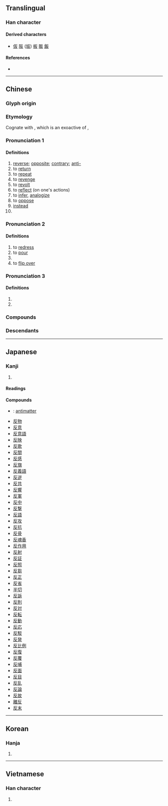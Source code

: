 {{character info/new}}
==Translingual==

===Han character===
{{Han char|rn=29|rad=又|as=02|sn=4|four=71247|canj=HE|ids=⿸𠂆又 (G), ⿸厂又 (TJK)}}

====Derived characters====
* [[仮]] [[阪]] ([[坂]]) [[板]] [[販]] [[飯]]

====References====
* {{Han ref|kx=0165.190|dkj=03127|dj=0375.040|hdz=10391.030|uh=53CD|ud=21453|bh=A4CF|bd=42191}}

----

==Chinese==
{{zh-forms|alt=仮}}

===Glyph origin===
{{Han etym}}

===Etymology===
Cognate with {{och-l|販|to trade}}, which is an exoactive of {{och-l|反|to return, ''lit.'' "to make someone return"}}, 

===Pronunciation 1===
{{zh-pron
|m=fǎn
|m-s=
|c=faan2
|c-t=
|g=
|h=pfs=fán
|j=
|mn=hoán/qz:púiⁿ/tw,xm,zz:péng/zz:pán
|mn_note=hoán - literary; púiⁿ/péng/pán - vernacular
|mn-t=
|w=2fe
|x=
|mc=2
|oc=y,1
|cat=n,a,v,adv,pn
}}

====Definitions====
{{zh-hanzi}}

# [[reverse]]; [[opposite]]; [[contrary]]; [[anti-]]
# to [[return]]
# to [[repeat]]
# to [[revenge]]
# to [[revolt]]
# to [[reflect]] (on one's actions)
# to [[infer]], [[analogize]]
# to [[oppose]]
# [[instead]]
# {{surname|lang=zh}}

===Pronunciation 2===
{{zh-pron
|m=fǎn
|c=faan1
|mc=1
|oc=n,2
|cat=n,v
}}

====Definitions====
{{zh-hanzi}}

# to [[redress]]
# to [[pour]]
# {{zh-short|反切}}
# to [[flip over]]

===Pronunciation 3===
{{zh-pron
|m=fàn
|c=faan3
|cat=a,v
}}

====Definitions====
{{zh-hanzi}}

# {{zh-only|反反}}
# {{zh-alt-form|販}}

===Compounds===
{{zh-der|反霸|反綁|反比|反比例|反駁|反哺|反差|反常|反襯|反衝力|反芻|反芻動物|反芻胃|反串|反唇相譏|反倒|反調|反動|反動派|反對|反對黨|反對派|反而|反方|反律|反復|反復無常|反感|反戈一擊|反革命|反攻|反躬自問|反顧|反光|反光燈|反光鏡|反過來|反函數|反話|反悔|反擊|反剪|反間|反詰|反抗|反客為主|反口|反饋|反粒子|反亂|反面|反面人物|反目|反派|反叛|反撲|反其道而行之|反潛|反切|反求諸己|反犬旁兒|反三角函數|反射|反射角|反射爐|反射線|反身|反詩|反是|反手|反水|反水不收|反思|反訴|反鎖|反彈|反坦克炮|反胃|反文旁兒|反問|反誣|反物質|反響|反向|反省|反宣傳|反咬|反義詞|反應|反應堆|反映|反映論|反右|反語|反掌|反照|反正|反證|反證法|反之|反質子|反中子|反嘴|反作用|一反常態|一隅三反|三反|不反|不反顧|不極不反|中和反應|亂反射|作反|倒反|倒反帳|偏反|偏反者|光位反應|光反應|內視反聽|凝結反應|出爾反爾|制約反應|包晶反應|包析反應|化學反應|原始反終|反不似|反二簧|反作用力|反側|反傾銷稅|反光板|反共|反共義士|反其真|反初服|反制|反反|反反覆覆|反叛型|反古|反右運動|反吸|反命|反噬|反坐|反坫|反壓|反客作主|反射運動|反射鏡|反將|反將計|反專利|反左書|反巴掌|反常人格|反彈琵琶|反復不常|反情報|反戈|反戰|反戾天常|反打瓦|反托拉斯|反抗期|反掌之易|反掌折枝|反接|反提|反握|反撞力|反效果|反敗為勝|反教|反文兒|反文化|反方向|反旆|反景|反服|反本|反本還原|反核|反樸|反毒|反氣旋|反汗|反清復明|反滲透|反王|反璞|反璞歸真|反璧|反白|反目互毆|反目成仇|反目成讎|反相|反眼不識|反眼猴|反磕兒|反穿皮襖|反紐|反經|反經合義|反經行權|反綰髻|反老還童|反聽內視|反背|反脣|反脣相稽|反脣相譏|反臉|反臉無情|反臣|反舌|反舌鳥|反衍|反裘負芻|反裘負薪|反覆|反覆不一|反覆不定|反覆思維|反覆無常|反親疏|反觀|反訓|反諷|反貼門神|反賊|反賓為主|反路|反躬|反躬自省|反躬自責|反軸心國|反輸一帖|反轉|反逆|反邪歸正|反間細作|反間計|反間諜|反陰復陰|反面無情|反顏|反風|反飛彈|反骨|反高潮|可逆反應|吸熱反應|唱反調|報本反始|夫妻反目|官逼民反|家反宅亂|展轉反側|巴氏反射|平反|平衡反應|廢然而反|弄巧反拙|循環反覆|悲劇反諷|愛毛反裘|慈烏反哺|揮戈反日|撝戈反日|撥亂反正|撥亂反治|收視反聽|放熱反應|易如反掌|易於反掌|暗反應|核反應|核反應器|核子反應|條件反射|欲益反損|正反合|歸全反真|歸正反本|歸真反璞|求益反損|沸反盈天|流宕忘反|流蕩忘反|漫反射|熱核反應|物極必反|物至則反|相反|相反數|相反相成|相反詞|禍不反踵|秀才造反|窩裡反|策反|築室反耕|義不反顧|義無反顧|肅反|背反|膝反射|自反|自崖而反|自我反省|舉一反三|親極反疏|謀反|議不反顧|跑反|輾轉反側|轉輾反側|迷而不反|迷而知反|迷途知反|造反|造反派|連鎖反應|違反|適得其反|還原反應|還淳反樸|鎮反|鏈鎖反應|隅反|隻輪不反|電子反制|顯色反應}}

===Descendants===
{{CJKV|反|はん|반|phản}}

----

==Japanese==

===Kanji===
{{ja-kanji|grade=3|rs=又02}}

# {{defn|lang=ja|sort=又02}}

====Readings====
{{ja-readings
|goon=ほん, へん
|kanon=はん
|kanyoon=たん
|kun=そ-らす, そ-る, かえ-す, かえ-る
}}

====Compounds====
{{der-top|Compounds}}
* {{ja-r|反物質|はんぶっしつ}}: [[antimatter]]
* [[反物]]
* [[反意]]
* [[反意語]]
* [[反映]]
* [[反歌]]
* [[反間]]
* [[反感]]
* [[反旗]]
* [[反義語]]
* [[反逆]]
* [[反共]]
* [[反響]]
* [[反軍]]
* [[反中]]
* [[反撃]]
* [[反語]]
* [[反攻]]
* [[反抗]]
* [[反骨]]
* [[反魂香]]
* [[反作用]]
* [[反射]]
* [[反証]]
* [[反照]]
* [[反芻]]
* [[反正]]
* [[反省]]
* [[半切]]
* [[反訴]]
* [[反則]]
* [[反対]]
* [[反転]]
* [[反動]]
* [[反応]]
* [[反駁]]
* [[反発]]
* [[反比例]]
* [[反復]]
* [[反覆]]
* [[反哺]]
* [[反面]]
* [[反目]]
* [[反乱]]
* [[反論]]
* [[反故]]
* [[離反]]
* [[反末]]
{{der-bottom}}

----

==Korean==

===Hanja===
{{ko-hanja|hangeul=[[반]], [[번]]|rv=ban, beon|mr=pan, pŏn}}

# {{defn|lang=ko|sort=又02}}

----

==Vietnamese==

===Han character===
{{vi-hantu|[[phản]]|rs=又02}}

# {{defn|lang=vi|sort=又02}}